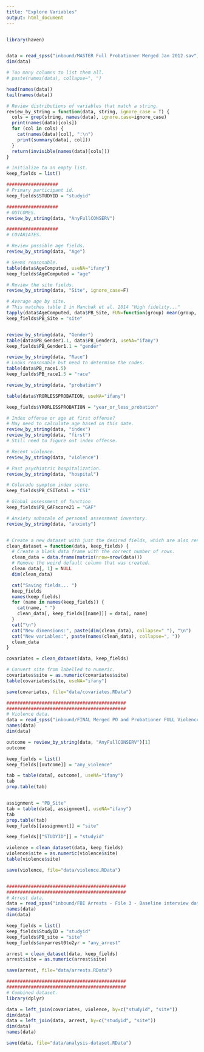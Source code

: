 ```yaml
---
title: "Explore Variables"
output: html_document
---
```


```r
```

```r
library(haven)


data = read_spss("inbound/MASTER Full Probationer Merged Jan 2012.sav")
dim(data)

# Too many columns to list them all.
# paste(names(data), collapse=", ")

head(names(data))
tail(names(data))

# Review distributions of variables that match a string.
review_by_string = function(data, string, ignore_case = T) {
  cols = grep(string, names(data), ignore.case=ignore_case)
  print(names(data)[cols])
  for (col in cols) {
    cat(names(data)[col], ":\n")
    print(summary(data[, col]))
  }
  return(invisible(names(data)[cols]))
}

# Initialize to an empty list.
keep_fields = list()

###################
# Primary participant id.
keep_fields$STUDYID = "studyid"

###################
# OUTCOMES.
review_by_string(data, "AnyFullCONSERV")

###################
# COVARIATES.

# Review possible age fields.
review_by_string(data, "Age")

# Seems reasonable.
table(data$AgeComputed, useNA="ifany")
keep_fields$AgeComputed = "age"

# Review the site fields.
review_by_string(data, "Site", ignore_case=F)

# Average age by site.
# This matches table 1 in Manchak et al. 2014 "High fidelity..."
tapply(data$AgeComputed, data$PB_Site, FUN=function(group) mean(group, na.rm=T))
keep_fields$PB_Site = "site"


review_by_string(data, "Gender")
table(data$PB_Gender1.1, data$PB_Gender3, useNA="ifany")
keep_fields$PB_Gender1.1 = "gender"

review_by_string(data, "Race")
# Looks reasonable but need to determine the codes.
table(data$PB_race1.5)
keep_fields$PB_race1.5 = "race"

review_by_string(data, "probation")

table(data$YRORLESSPROBATION, useNA="ifany")

keep_fields$YRORLESSPROBATION = "year_or_less_probation"

# Index offense or age at first offense?
# May need to calculate age based on this date.
review_by_string(data, "index")
review_by_string(data, "first")
# Still need to figure out index offense.

# Recent violence.
review_by_string(data, "violence")

# Past psychiatric hospitalization.
review_by_string(data, "hospital")

# Colorado symptom index score.
keep_fields$PB_CSITotal = "CSI"

# Global assessment of function
keep_fields$PB_GAFscore21 = "GAF"

# Anxiety subscale of personal assessment inventory.
review_by_string(data, "anxiety")


# Create a new dataset with just the desired fields, which are also renamed.
clean_dataset = function(data, keep_fields) {
  # Create a blank data frame with the correct number of rows.
  clean_data = data.frame(matrix(nrow=nrow(data)))
  # Remove the weird default column that was created.
  clean_data[, 1] = NULL
  dim(clean_data)

  cat("Saving fields... ")
  keep_fields
  names(keep_fields)
  for (name in names(keep_fields)) {
    cat(name, " ")
    clean_data[, keep_fields[[name]]] = data[, name]
  }
  cat("\n")
  cat("New dimensions:", paste(dim(clean_data), collapse=" "), "\n")
  cat("New variables:", paste(names(clean_data), collapse=", "))
  clean_data
}

covariates = clean_dataset(data, keep_fields)

# Convert site from labelled to numeric.
covariates$site = as.numeric(covariates$site)
table(covariates$site, useNA="ifany")

save(covariates, file="data/covariates.RData")

############################################
############################################
# Violence data.
data = read_spss("inbound/FINAL Merged PO and Probationer FULL Violence File_Aug 2014.sav")
names(data)
dim(data)

outcome = review_by_string(data, "AnyFullCONSERV")[1]
outcome

keep_fields = list()
keep_fields[[outcome]] = "any_violence"

tab = table(data[, outcome], useNA="ifany")
tab
prop.table(tab)


assignment = "PB_Site"
tab = table(data[, assignment], useNA="ifany")
tab
prop.table(tab)
keep_fields[[assignment]] = "site"

keep_fields[["STUDYID"]] = "studyid"

violence = clean_dataset(data, keep_fields)
violence$site = as.numeric(violence$site)
table(violence$site)

save(violence, file="data/violence.RData")


############################################
############################################
# Arrest data.
data = read_spss("inbound/FBI Arrests - File 3 - Baseline interview date - Jan 2012.sav")
names(data)
dim(data)

keep_fields = list()
keep_fields$StudyID = "studyid"
keep_fields$PB_site = "site"
keep_fields$anyarrest0to2yr = "any_arrest"

arrest = clean_dataset(data, keep_fields)
arrest$site = as.numeric(arrest$site)

save(arrest, file="data/arrests.RData")

############################################
############################################
# Combined dataset.
library(dplyr)

data = left_join(covariates, violence, by=c("studyid", "site"))
dim(data)
data = left_join(data, arrest, by=c("studyid", "site"))
dim(data)
names(data)

save(data, file="data/analysis-dataset.RData")

```